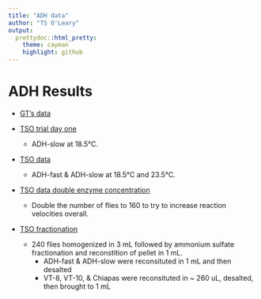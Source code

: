 ```yaml
---
title: "ADH data"
author: "TS O'Leary"
output:
  prettydoc::html_pretty:
    theme: cayman
    highlight: github
---
```


# ADH Results

- [GT's data](https://tsoleary.github.io/projects/ADH/scripts/adh_data.html)

- [TSO trial day one](https://tsoleary.github.io/projects/ADH/scripts/adh-s_trial.html)
  - ADH-slow at 18.5°C.

- [TSO data](https://tsoleary.github.io/projects/ADH/scripts/adh_data_tso.html)
  - ADH-fast & ADH-slow at 18.5°C and 23.5°C.

- [TSO data double enzyme concentration](https://tsoleary.github.io/projects/ADH/scripts/adh_trial_061720.html)
  - Double the number of flies to 160 to try to increase reaction velocities overall. 

- [TSO fractionation](https://tsoleary.github.io/projects/ADH/scripts/adh_tso_frac.html)
  - 240 flies homogenized in 3 mL followed by ammonium sulfate fractionation and reconstition of pellet in 1 mL.
    - ADH-fast & ADH-slow were reconsituted in 1 mL and then desalted
    - VT-8, VT-10, & Chiapas were reconsituted in ~ 260 uL, desalted, then brought to 1 mL
